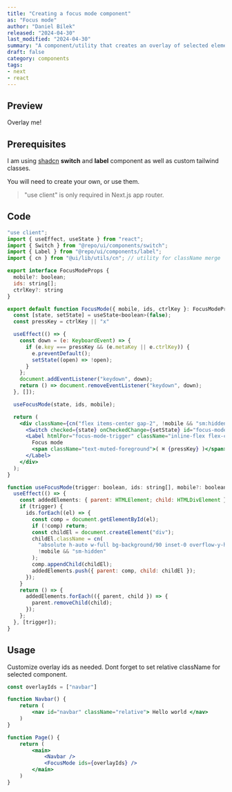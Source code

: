 ```yaml
---
title: "Creating a focus mode component"
as: "Focus mode"
author: "Daniel Bílek"
released: "2024-04-30"
last_modified: "2024-04-30"
summary: "A component/utility that creates an overlay of selected elements in the DOM, reducing their opacity and creating a focus effect."
draft: false
category: components
tags:
- next
- react
---
```



## Preview

<ComponentPreview>
<div className="space-y-4">
<div id="__preview_focus_mode__" className="relative p-4 rounded"> Overlay me! </div>
<FocusMode mobile={true} ids={["__preview_focus_mode__"]} ctrlKey="j" />
</div>
</ComponentPreview>


## Prerequisites

I am using [shadcn](https://ui.shadcn.com) **switch** and **label** component as well as custom tailwind classes.

You will need to create your own, or use them.

> "use client" is only required in Next.js app router.

## Code

```jsx
"use client";
import { useEffect, useState } from "react";
import { Switch } from "@repo/ui/components/switch";
import { Label } from "@repo/ui/components/label";
import { cn } from "@ui/lib/utils/cn"; // utility for className merge 

export interface FocusModeProps {
  mobile?: boolean;
  ids: string[];
  ctrlKey?: string
}

export default function FocusMode({ mobile, ids, ctrlKey }: FocusModeProps) {
  const [state, setState] = useState<boolean>(false);
  const pressKey = ctrlKey || "x"

  useEffect(() => {
    const down = (e: KeyboardEvent) => {
      if (e.key === pressKey && (e.metaKey || e.ctrlKey)) {
        e.preventDefault();
        setState((open) => !open);
      }
    };
    document.addEventListener("keydown", down);
    return () => document.removeEventListener("keydown", down);
  }, []);

  useFocusMode(state, ids, mobile);

  return (
    <div className={cn("flex items-center gap-2", !mobile && "sm:hidden")}>
      <Switch checked={state} onCheckedChange={setState} id="focus-mode-trigger" />
      <Label htmlFor="focus-mode-trigger" className="inline-flex flex-col items-start text-xs">
        Focus mode
        <span className="text-muted-foreground">( ⌘ {pressKey} )</span>
      </Label>
    </div>
  );
}

function useFocusMode(trigger: boolean, ids: string[], mobile?: boolean) {
  useEffect(() => {
    const addedElements: { parent: HTMLElement; child: HTMLDivElement }[] = [];
    if (trigger) {
      ids.forEach((el) => {
        const comp = document.getElementById(el);
        if (!comp) return;
        const childEl = document.createElement("div");
        childEl.className = cn(
          "absolute h-auto w-full bg-background/90 inset-0 overflow-y-hidden z-10",
          !mobile && "sm-hidden"
        );
        comp.appendChild(childEl);
        addedElements.push({ parent: comp, child: childEl });
      });
    }
    return () => {
      addedElements.forEach(({ parent, child }) => {
        parent.removeChild(child);
      });
    };
  }, [trigger]);
}
```

## Usage

Customize overlay ids as needed.
Dont forget to set relative className for selected component.

```jsx
const overlayIds = ["navbar"]

function Navbar() {
    return (
        <nav id="navbar" className="relative"> Hello world </nav>
    )
}

function Page() {
    return (
        <main>
            <Navbar />
            <FocusMode ids={overlayIds} />
        </main>
    )
}
```


